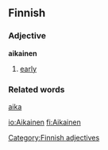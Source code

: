 ==Finnish==
===Adjective===
'''aikainen'''
#[[early]]
===Related words===
[[aika]]
[[Category:Finnish adjectives]]

[[io:Aikainen]]
[[fi:Aikainen]]